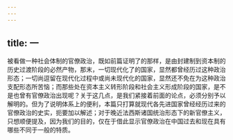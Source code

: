```yaml
---
---
---
```

title: 一
---



被看做一种社会体制的官僚政治，既如前篇证明了的那样，是由封建制到资本制的历史过渡阶段的必然产物，那末，一切现代化了的国家，显然都曾经历过这种政治形态；一切尚逗留在现代化过程中或尚未现代化的国家，显然还不免在为这种政治支配形态所苦恼；而那些处在资本主义转形阶段和社会主义形成阶段的国家，是不是也曾有官僚政治出现呢？关于这几点，是我们紧接着前面的论点，必须分别予以解明的。但为了说明体系上的便利，本篇只打算就现代各先进国家曾经经历过来的官僚政治的史实，扼要加以解述；对于晚近法西斯诸国统治形态下的新官僚主义，只想顺便提及，因为我们的目的，仅在于借此显示官僚政治在中国过去和现在具有哪些不同于一般的特质。
